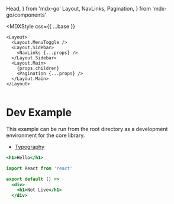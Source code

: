   Head,
} from 'mdx-go'
  Layout,
  NavLinks,
  Pagination,
} from 'mdx-go/components'

<Head>
  <title>Hello</title>
</Head>

  <MDXStyle
    css={{
      ...base
    }}
  >
    <Layout>
      <Layout.MenuToggle />
      <Layout.Sidebar>
        <NavLinks {...props} />
      </Layout.Sidebar>
      <Layout.Main>
        {props.children}
        <Pagination {...props} />
      </Layout.Main>
    </Layout>
  </MDXStyle>

```
```

# Dev Example

This example can be run from the root directory as a development environment for the core library.

- [Typography](/typography)

```.jsx
<h1>Hello</h1>
```

```jsx
import React from 'react'

export default () =>
  <div>
    <h1>Not Live</h1>
  </div>
```
